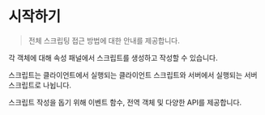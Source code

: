 
# 시작하기

> 전체 스크립팅 접근 방법에 대한 안내를 제공합니다.

각 객체에 대해 속성 패널에서 스크립트를 생성하고 작성할 수 있습니다.

스크립트는 클라이언트에서 실행되는 클라이언트 스크립트와 서버에서 실행되는 서버 스크립트로 나뉩니다.

스크립트 작성을 돕기 위해 이벤트 함수, 전역 객체 및 다양한 API를 제공합니다.

<Cards>
  <Cards.Card title="객체 스크립트" href="./start/object" />
  <Cards.Card title="클라이언트 & 서버 스크립팅" href="./start/client-server" />
  <Cards.Card title="이벤트 함수" href="./start/events" />
  <Cards.Card title="APIs" href="./start/api" />
</Cards>
